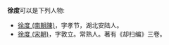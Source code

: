 '''徐度'''可以是下列人物:

*[[徐度_(南朝陳)|徐度 (南朝陳)]]，字孝节，湖北安陆人。
*[[徐度_(宋朝)|徐度 (宋朝)]]，字敦立。常熟人。著有《却扫编》三卷。

{{disambig|Cat=二字徐姓人名消歧義|du}}